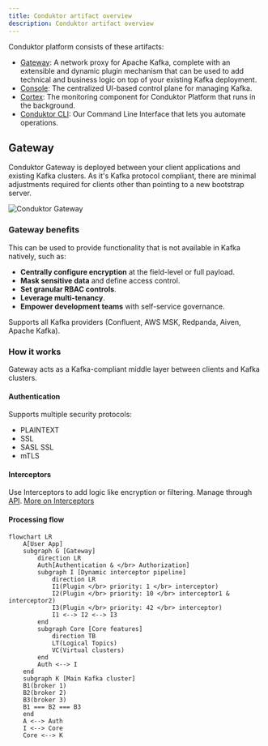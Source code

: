 ```yaml
---
title: Conduktor artifact overview
description: Conduktor artifact overview
---
```


Conduktor platform consists of these artifacts:

- [Gateway](#gateway): A network proxy for Apache Kafka, complete with an extensible and dynamic plugin mechanism that can be used to add technical and business logic on top of your existing Kafka deployment.
- [Console](#console): The centralized UI-based control plane for managing Kafka.
- [Cortex](#cortex): The monitoring component for Conduktor Platform that runs in the background.
- [Conduktor CLI](#conduktor-cli): Our Command Line Interface that lets you automate operations.

## Gateway

Conduktor Gateway is deployed between your client applications and existing Kafka clusters. As it's Kafka protocol compliant, there are minimal adjustments required for clients other than pointing to a new bootstrap server.

![Conduktor Gateway](/images/gateway-integration.png)

### Gateway benefits

This can be used to provide functionality that is not available in Kafka natively, such as:

- **Centrally configure encryption** at the field-level or full payload.
- **Mask sensitive data** and define access control.
- **Set granular RBAC controls**.
- **Leverage multi-tenancy**.
- **Empower development teams** with self-service governance.

Supports all Kafka providers (Confluent, AWS MSK, Redpanda, Aiven, Apache Kafka).

### How it works

Gateway acts as a Kafka-compliant middle layer between clients and Kafka clusters.

#### Authentication

Supports multiple security protocols:
- PLAINTEXT
- SSL
- SASL SSL
- mTLS

#### Interceptors

Use <Tooltip tip="Super test">Interceptors</Tooltip> to add logic like encryption or filtering. Manage through [API](https://developers.conduktor.io/?product=gateway). [More on Interceptors](/guide/conduktor-concepts/interceptors)

#### Processing flow

```mermaid
flowchart LR
    A[User App]
    subgraph G [Gateway]
        direction LR
        Auth[Authentication & </br> Authorization]
        subgraph I [Dynamic interceptor pipeline]
            direction LR
            I1(Plugin </br> priority: 1 </br> interceptor)
            I2(Plugin </br> priority: 10 </br> interceptor1 & interceptor2)
            I3(Plugin </br> priority: 42 </br> interceptor)
            I1 <--> I2 <--> I3
        end
        subgraph Core [Core features]
            direction TB
            LT(Logical Topics)
            VC(Virtual clusters)
        end
        Auth <--> I
    end
    subgraph K [Main Kafka cluster]
    B1(broker 1)
    B2(broker 2)
    B3(broker 3)
    B1 === B2 === B3
    end
    A <--> Auth
    I <--> Core
    Core <--> K
